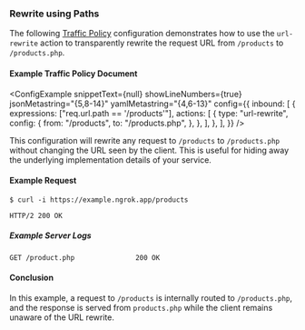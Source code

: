 
### Rewrite using Paths

The following [Traffic Policy](/docs/http/traffic-policy/)
configuration demonstrates how to use the `url-rewrite` action to transparently
rewrite the request URL from `/products` to `/products.php`.

#### Example Traffic Policy Document

<ConfigExample
	snippetText={null}
	showLineNumbers={true}
	jsonMetastring="{5,8-14}"
	yamlMetastring="{4,6-13}"
	config={{
		inbound: [
			{
				expressions: ["req.url.path == '/products'"],
				actions: [
					{
						type: "url-rewrite",
						config: {
							from: "/products",
							to: "/products.php",
						},
					},
				],
			},
		],
	}}
/>

This configuration will rewrite any request to `/products` to `/products.php`
without changing the URL seen by the client. This is useful for hiding away
the underlying implementation details of your service.

#### Example Request

```shell
$ curl -i https://example.ngrok.app/products
```

```http
HTTP/2 200 OK
```

##### Example Server Logs

```http
GET /product.php               200 OK
```

#### Conclusion

In this example, a request to `/products` is internally
routed to `/products.php`, and the response is served
from `products.php` while the client remains unaware
of the URL rewrite.
